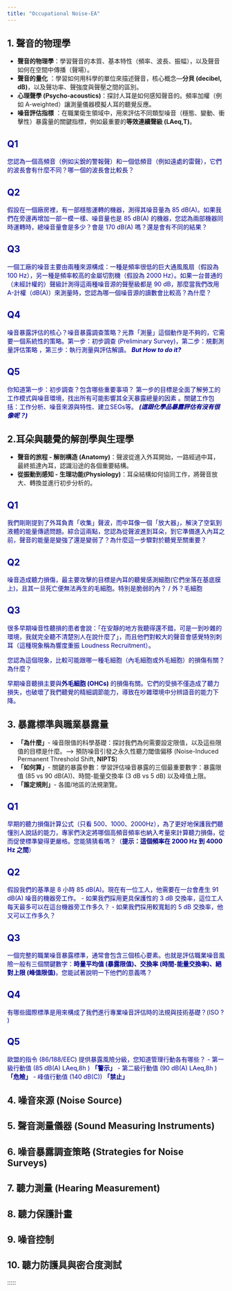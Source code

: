 ```yaml
---
title: "Occupational Noise-EA"
---
```


## 1. 聲音的物理學

-   **聲音的物理學**：學習聲音的本質、基本特性（頻率、波長、振幅），以及聲音如何在空間中傳播（聲場）。
-   **聲音的量化** ：學習如何用科學的單位來描述聲音，核心概念—**分貝 (decibel, dB)**，以及聲功率、聲強度與聲壓之間的區別。
-   **心理聲學 (Psycho-acoustics)**：探討人耳是如何感知聲音的。頻率加權（例如 A-weighted）讓測量儀器模擬人耳的聽覺反應。
-   **噪音評估指標** ：在職業衛生領域中，用來評估不同類型噪音（穩態、變動、衝擊性）暴露量的關鍵指標，例如最重要的**等效連續聲級 (LAeq,T​)**。

:::: border
::: {.panel-tabset group="CH1" style="color:darkblue"}
## Q1

您認為一個高頻音（例如尖銳的警報聲）和一個低頻音（例如遠處的雷聲），它們的波長會有什麼不同？哪一個的波長會比較長？

## Q2

假設在一個廠房裡，有一部穩態運轉的機器，測得其噪音量為 85 dB(A)。如果我們在旁邊再增加一部一模一樣、噪音量也是 85 dB(A) 的機器，您認為兩部機器同時運轉時，總噪音量會是多少？會是 170 dB(A) 嗎？還是會有不同的結果？

## Q3

一個工廠的噪音主要由兩種來源構成：一種是頻率很低的巨大通風風扇（假設為 100 Hz），另一種是頻率較高的金屬切割機（假設為 2000 Hz）。如果一台普通的（未經計權的）聲級計測得這兩種噪音源的聲壓級都是 90 dB，那麼當我們改用 A-計權（dB(A)）來測量時，您認為哪一個噪音源的讀數會比較高？為什麼？

## Q4

噪音暴露評估的核心？噪音暴露調查策略？光靠「測量」這個動作是不夠的，它需要一個系統性的策略。第一步：初步調查 (Preliminary Survey)，第二步：規劃測量評估策略 ，第三步：執行測量與評估解讀。 ***But How to do it?***

## Q5

你知道第一步：初步調查？包含哪些重要事項？ 第一步的目標是全面了解勞工的工作模式與噪音環境，找出所有可能影響其全天暴露總量的因素 。關鍵工作包括：工作分析、噪音來源與特性、建立SEGs等。 ***(這跟化學品暴露評估有沒有很像呢？)***
:::
::::

## 2.耳朵與聽覺的解剖學與生理學

-   **聲音的旅程 - 解剖構造 (Anatomy)**：聲波從進入外耳開始，一路經過中耳，最終抵達內耳，認識沿途的各個重要結構。
-   **從振動到感知 - 生理功能(Physiology)**：耳朵結構如何協同工作，將聲音放大、轉換並進行初步分析的。

::::: border
:::: {.panel-tabset group="CH2" style="color: darkblue"}
## Q1

我們剛剛提到了外耳負責「收集」聲波，而中耳像一個「放大器」，解決了空氣到液體的能量傳遞問題。綜合這兩點，您認為從聲波進到耳朵，到它準備進入內耳之前，聲音的能量是變強了還是變弱了？為什麼這一步驟對於聽覺至關重要？

## Q2

噪音造成聽力損傷，最主要攻擊的目標是內耳的聽覺感測細胞(它們坐落在基底膜上)，且其一旦死亡便無法再生的毛細胞。特別是脆弱的內？ / 外？毛細胞

## Q3

很多早期噪音性聽損的患者會說：「在安靜的地方我聽得還不錯，可是一到吵雜的環境，我就完全聽不清楚別人在說什麼了」，而且他們對較大的聲音會感覺特別刺耳（這種現象稱為響度重振 Loudness Recruitment）。

您認為這個現象，比較可能跟哪一種毛細胞（內毛細胞或外毛細胞）的損傷有關？為什麼？

::: {.callout-tip title="提醒" style="color"}
早期噪音聽損主要與**外毛細胞 (OHCs)** 的損傷有關。它們的受損不僅造成了聽力損失，也破壞了我們聽覺的精細調節能力，導致在吵雜環境中分辨語音的能力下降。
:::
::::
:::::

## 3. 暴露標準與職業暴露量

- **「為什麼」**- 噪音限值的科學基礎：探討我們為何需要設定限值，以及這些限值的目標是什麼。--> 預防噪音引發之永久性聽力閾值偏移 (Noise-Induced Permanent Threshold Shift, **NIPTS**)
- **「如何算」**- 關鍵的暴露參數：學習評估噪音暴露的三個最重要數字：暴露限值 (85 vs 90 dB(A))、時間-能量交換率 (3 dB vs 5 dB) 以及峰值上限。
- **「誰定規則」**- 各國/地區的法規瀏覽。

::::: border
:::: {.panel-tabset group="CH2" style="color: darkblue"}
## Q1

早期的聽力損傷計算公式（只看 500、1000、2000Hz），為了更好地保護我們聽懂別人說話的能力，專家們決定將哪個高頻音頻率也納入考量來計算聽力損傷，從而促使標準變得更嚴格。您能猜猜看嗎？（**提示：這個頻率在 2000 Hz 到 4000 Hz 之間**）

## Q2

假設我們的基準是 8 小時 85 dB(A)。現在有一位工人，他需要在一台會產生 91 dB(A) 噪音的機器旁工作。
- 如果我們採用更具保護性的 3 dB 交換率，這位工人每天最多可以在這台機器旁工作多久？
- 如果我們採用較寬鬆的 5 dB 交換率，他又可以工作多久？

## Q3

一個完整的職業噪音暴露標準，通常會包含三個核心要素。也就是評估職業噪音風險一般有三個關鍵數字：**時量平均值 (暴露限值)、交換率 (時間-能量交換率)、絕對上限 (峰值限值)**。您能試著說明一下他們的意義嗎？

## Q4

有哪些國際標準是用來構成了我們進行專業噪音評估時的法規與技術基礎？(ISO ? )

## Q5

歐盟的指令 (86/188/EEC) 提供暴露風險分級，您知道管理行動各有哪些？
- 第一級行動值 (85 dB(A) LAeq,8h​ ) **「警示」**
- 第二級行動值 (90 dB(A) LAeq,8h​ ) **「危險」**
- 峰值行動值 (140 dB(C)) **「禁止」**

::::
:::::


## 4. 噪音來源 (Noise Source)

## 5. 聲音測量儀器 (Sound Measuring Instruments)

## 6. 噪音暴露調查策略 (Strategies for Noise Surveys)

## 7. 聽力測量 (Hearing Measurement)

## 8. 聽力保護計畫

## 9. 噪音控制

## 10. 聽力防護具與密合度測試

:::::

